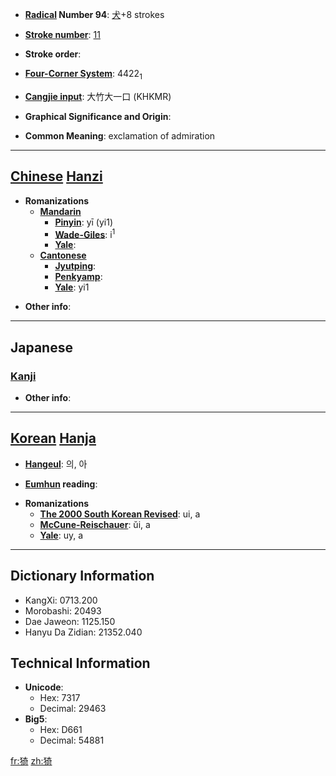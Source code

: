 * '''[[Wiktionary:Chinese radical index| Radical]] Number 94''': [[Wiktionary:Chinese radical index 犬|犬]]+8 strokes

* '''[[Wiktionary:Chinese total strokes index|Stroke number]]''': [[Wiktionary:Chinese total strokes index 11|11]]

* '''Stroke order''': 

* '''[[Wiktionary:Chinese four corner index|Four-Corner System]]''': 4422<sub>1</sub>

* '''[[Wiktionary:Chinese Cangjie index|Cangjie input]]''': 大竹大一口 (KHKMR)

* '''Graphical Significance and Origin''': 

* '''Common Meaning''': exclamation of admiration

----

== [[Chinese]] [[Hanzi]] ==

* '''Romanizations'''
** '''[[Mandarin]]'''
*** '''[[Pinyin]]''': yī (yi1)
*** '''[[Wade-Giles]]''': i<sup>1</sup>
*** '''[[Yale]]''': 
** '''[[Cantonese]]'''
*** '''[[Jyutping]]''':
*** '''[[Penkyamp]]''': 
*** '''[[Yale]]''': yi1

* '''Other info''': 

----

==Japanese==
===[[Kanji]]===
{{kanji|on readings=[[い]] (i)|kun readings=[[あう]] (au), [[うるわしい]] (uruwashii), [[ながい]] (nagai)}}

* '''Other info''':  

----

== [[Korean]] [[Hanja]] ==

* '''[[Hangeul]]''': 의, 아

* '''[[Eumhun]] reading''': 

* '''Romanizations'''
** '''[[The 2000 South Korean Revised Romanization|The 2000 South Korean Revised]]''': ui, a
** '''[[McCune-Reischauer]]''': ŭi, a
** '''[[Yale]]''': uy, a

----

== Dictionary Information ==

* KangXi: 0713.200
* Morobashi: 20493
* Dae Jaweon: 1125.150
* Hanyu Da Zidian: 21352.040

== Technical Information ==

* '''Unicode''':
** Hex: 7317
** Decimal: 29463
* '''Big5''':
** Hex: D661
** Decimal: 54881

[[fr:猗]]
[[zh:猗]]